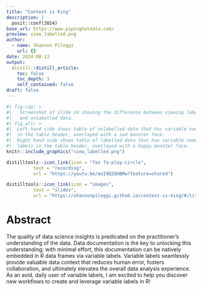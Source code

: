 ```yaml
---
title: "Context is King"
description: |
  posit::conf(2024)
base_url: https://www.pipinghotdata.com/
preview: view_labelled.png
author:
  - name: Shannon Pileggi
    url: {}
date: 2024-08-13
output:
  distill::distill_article:
    toc: false
    toc_depth: 3
    self_contained: false
draft: false
---
```



```r
#| fig.cap: > 
#|   Screenshot of slide 24 showing the difference between viewing labelled
#|   and unlabelled data.
#| fig.alt: >
#|  Left hand side shows table of unlabelled data that has variable names only
#|  in the table header, overlayed with a sad monster face. 
#|  Right hand side shows table of labelled data that has variable names and variable
#|  labels in the table header, overlayed with a happy monster face.
knitr::include_graphics("view_labelled.png")
```

```r
distilltools::icon_link(icon = "fas fa-play-circle",
          text = "recording",
          url = "https://youtu.be/eoI9QZdHBMw?feature=shared")

```


```r
distilltools::icon_link(icon = "images",
          text = "slides",
          url = "https://shannonpileggi.github.io/context-is-king/#/title-slide")
```



# Abstract

The quality of data science insights is predicated on the practitioner’s understanding of the data. Data documentation is the key to unlocking this understanding; with minimal effort, this documentation can be natively embedded in R data frames via variable labels. Variable labels seamlessly provide valuable data context that reduces human error, fosters collaboration, and ultimately elevates the overall data analysis experience. As an avid, daily user of variable labels, I am excited to help you discover new workflows to create and leverage variable labels in R!
